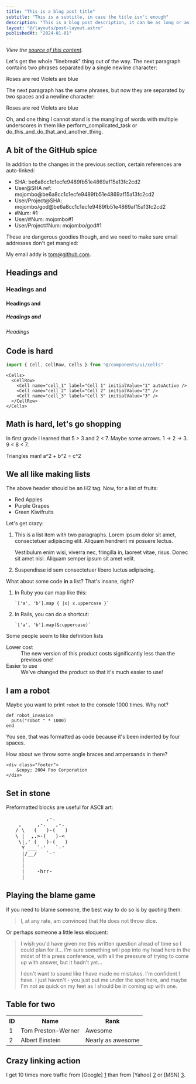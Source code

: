 ```yaml
---
title: "This is a blog post title"
subtitle: "This is a subtitle, in case the title isn't enough"
description: "This is a blog post description, it can be as long or as short as we want it to be, but it should be a good summary of the post."
layout: "@/layouts/post-layout.astro"
publishedAt: "2024-01-01"
---
```


_View the [source of this content](http://github.github.com/github-flavored-markdown/sample_content.html)._

Let's get the whole "linebreak" thing out of the way. The next paragraph contains two phrases separated by a single newline character:

Roses are red
Violets are blue

The next paragraph has the same phrases, but now they are separated by two spaces and a newline character:

Roses are red
Violets are blue

Oh, and one thing I cannot stand is the mangling of words with multiple underscores in them like perform_complicated_task or do_this_and_do_that_and_another_thing.

## A bit of the GitHub spice

In addition to the changes in the previous section, certain references are auto-linked:

- SHA: be6a8cc1c1ecfe9489fb51e4869af15a13fc2cd2
- User@SHA ref: mojombo@be6a8cc1c1ecfe9489fb51e4869af15a13fc2cd2
- User/Project@SHA: mojombo/god@be6a8cc1c1ecfe9489fb51e4869af15a13fc2cd2
- \#Num: #1
- User/#Num: mojombo#1
- User/Project#Num: mojombo/god#1

These are dangerous goodies though, and we need to make sure email addresses don't get mangled:

My email addy is tom@github.com.

## Headings and

### Headings and

#### Headings and

##### Headings and

###### Headings

## Code is hard

```ts
import { Cell, CellRow, Cells } from "@/components/ui/cells"
```

```tsx
<Cells>
  <CellRow>
    <Cell name="cell_1" label="Cell 1" initialValue="1" autoActive />
    <Cell name="cell_2" label="Cell 2" initialValue="2" />
    <Cell name="cell_3" label="Cell 3" initialValue="3" />
  </CellRow>
</Cells>
```

## Math is hard, let's go shopping

In first grade I learned that 5 > 3 and 2 < 7. Maybe some arrows. 1 -> 2 -> 3. 9 < 8 < 7.

Triangles man! a^2 + b^2 = c^2

## We all like making lists

The above header should be an H2 tag. Now, for a list of fruits:

- Red Apples
- Purple Grapes
- Green Kiwifruits

Let's get crazy:

1.  This is a list item with two paragraphs. Lorem ipsum dolor
    sit amet, consectetuer adipiscing elit. Aliquam hendrerit
    mi posuere lectus.

    Vestibulum enim wisi, viverra nec, fringilla in, laoreet
    vitae, risus. Donec sit amet nisl. Aliquam semper ipsum
    sit amet velit.

2.  Suspendisse id sem consectetuer libero luctus adipiscing.

What about some code **in** a list? That's insane, right?

1.  In Ruby you can map like this:

        `['a', 'b'].map { |x| x.uppercase }`

2.  In Rails, you can do a shortcut:

        `['a', 'b'].map(&:uppercase)`

Some people seem to like definition lists

<dl>
  <dt>Lower cost</dt>
  <dd>
    The new version of this product costs significantly less than the previous
    one!
  </dd>
  <dt>Easier to use</dt>
  <dd>We've changed the product so that it's much easier to use!</dd>
</dl>

## I am a robot

Maybe you want to print `robot` to the console 1000 times. Why not?

    def robot_invasion
      puts("robot " * 1000)
    end

You see, that was formatted as code because it's been indented by four spaces.

How about we throw some angle braces and ampersands in there?

    <div class="footer">
        &copy; 2004 Foo Corporation
    </div>

## Set in stone

Preformatted blocks are useful for ASCII art:

<pre>
             ,-.
    ,     ,-.   ,-.
   / \   (   )-(   )
   \ |  ,.>-(   )-<
    \|,' (   )-(   )
     Y ___`-'   `-'
     |/__/   `-'
     |
     |
     |    -hrr-
  ___|_____________
</pre>

## Playing the blame game

If you need to blame someone, the best way to do so is by quoting them:

> I, at any rate, am convinced that He does not throw dice.

Or perhaps someone a little less eloquent:

> I wish you'd have given me this written question ahead of time so I
> could plan for it... I'm sure something will pop into my head here in
> the midst of this press conference, with all the pressure of trying to
> come up with answer, but it hadn't yet...
>
> I don't want to sound like
> I have made no mistakes. I'm confident I have. I just haven't - you
> just put me under the spot here, and maybe I'm not as quick on my feet
> as I should be in coming up with one.

## Table for two

<table>
  <tr>
    <th>ID</th>
    <th>Name</th>
    <th>Rank</th>
  </tr>
  <tr>
    <td>1</td>
    <td>Tom Preston-Werner</td>
    <td>Awesome</td>
  </tr>
  <tr>
    <td>2</td>
    <td>Albert Einstein</td>
    <td>Nearly as awesome</td>
  </tr>
</table>

## Crazy linking action

I get 10 times more traffic from [Google] [1] than from
[Yahoo] [2] or [MSN] [3].

[1]: http://google.com/ "Google"
[2]: http://search.yahoo.com/ "Yahoo Search"
[3]: http://search.msn.com/ "MSN Search"
